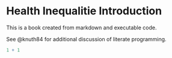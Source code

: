 # Health Inequalitie Introduction

This is a book created from markdown and executable code.

See @knuth84 for additional discussion of literate programming.

```r
1 + 1
```
